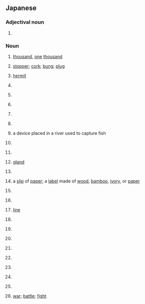 {{also|ぜん}}
==Japanese==

===Adjectival noun===
{{ja-adj|infl=tari}}

# {{ja-def|倩}} {{rfdef|ja}}

===Noun===
{{ja-noun}}

# {{ja-def|千|阡|仟}} [[thousand]], [[one]] [[thousand]]
# {{ja-def|栓}} [[stopper]]; [[cork]]; [[bung]]; [[plug]]
# {{ja-def|仙}} [[hermit]]
# {{ja-def|先}} {{rfdef|ja}}
# {{ja-def|疝}} {{rfdef|ja}}
# {{ja-def|宣}} {{rfdef|ja}}
# {{ja-def|専}} {{rfdef|ja}}
# {{ja-def|栓}} {{rfdef|ja}}
# {{ja-def|筌}} a device placed in a river used to capture fish
# {{ja-def|煎}} {{rfdef|ja}}
# {{ja-def|羨}} {{rfdef|ja}}
# {{ja-def|腺}} [[gland]]
# {{ja-def|詮}} {{rfdef|ja}}
# {{ja-def|箋|籤}} a [[slip]] of [[paper]]; a [[label]] made of [[wood]], [[bamboo]], [[ivory]], or [[paper]]
# {{ja-def|銑|鏟}} {{rfdef|ja}}
# {{ja-def|銭}} {{rfdef|ja}}
# {{ja-def|線}} [[line]]
# {{ja-def|賤}} {{rfdef|ja}}
# {{ja-def|選}} {{rfdef|ja}}
# {{ja-def|磚|塼|甎}} {{rfdef|ja}}
# {{ja-def|氈}} {{rfdef|ja}}
# {{ja-def|繊}} {{rfdef|ja}}
# {{ja-def|餞}} {{rfdef|ja}}
# {{ja-def|饌}} {{rfdef|ja}}
# {{ja-def|倩}}  {{rfdef|ja}}
# {{ja-def|戦}} [[war]]; [[battle]]; [[fight]]